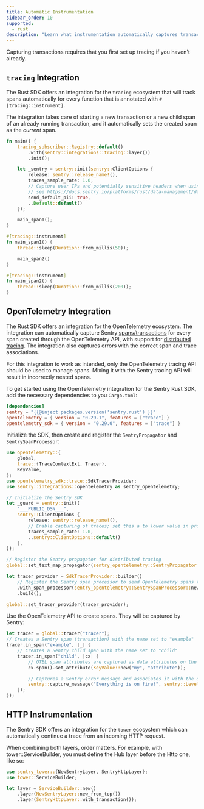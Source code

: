 ```yaml
---
title: Automatic Instrumentation
sidebar_order: 10
supported:
  - rust
description: "Learn what instrumentation automatically captures transactions."
---
```


<Alert>

Capturing transactions requires that you first <PlatformLink to="/tracing/">set up tracing</PlatformLink> if you haven't already.

</Alert>

## `tracing` Integration

The Rust SDK offers an integration for the `tracing` ecosystem that will track spans automatically for every function that is annotated with `#[tracing::instrument]`.

The integration takes care of starting a new transaction or a new child span of an already running transaction, and it automatically sets the created span as the _current_ span.

```rust
fn main() {
    tracing_subscriber::Registry::default()
        .with(sentry::integrations::tracing::layer())
        .init();

    let _sentry = sentry::init(sentry::ClientOptions {
        release: sentry::release_name!(),
        traces_sample_rate: 1.0,
        // Capture user IPs and potentially sensitive headers when using HTTP server integrations
        // see https://docs.sentry.io/platforms/rust/data-management/data-collected for more info
        send_default_pii: true,
        ..Default::default()
    });

    main_span1();
}

#[tracing::instrument]
fn main_span1() {
    thread::sleep(Duration::from_millis(50));

    main_span2()
}

#[tracing::instrument]
fn main_span2() {
    thread::sleep(Duration::from_millis(200));
}
```

## OpenTelemetry Integration

The Rust SDK offers an integration for the OpenTelemetry ecosystem.
The integration can automatically capture Sentry [spans/transactions](/concepts/key-terms/tracing/distributed-tracing/#traces-transactions-and-spans) for every span created through the OpenTelemetry API, with support for [distributed tracing](/concepts/key-terms/tracing/distributed-tracing/).
The integration also captures errors with the correct span and trace associations.

For this integration to work as intended, only the OpenTelemetry tracing API should be used to manage spans. 
Mixing it with the Sentry tracing API will result in incorrectly nested spans.

To get started using the OpenTelemetry integration for the Sentry Rust SDK, add the necessary dependencies to you `Cargo.toml`:
```toml {filename:Cargo.toml}
[dependencies]
sentry = "{{@inject packages.version('sentry.rust') }}"
opentelemetry = { version = "0.29.1", features = ["trace"] }
opentelemetry_sdk = { version = "0.29.0", features = ["trace"] }
```

Initialize the SDK, then create and register the `SentryPropagator` and `SentrySpanProcessor`:

```rust
use opentelemetry::{
    global,
    trace::{TraceContextExt, Tracer},
    KeyValue,
};
use opentelemetry_sdk::trace::SdkTracerProvider;
use sentry::integrations::opentelemetry as sentry_opentelemetry;

// Initialize the Sentry SDK
let _guard = sentry::init((
    "___PUBLIC_DSN___",
    sentry::ClientOptions {
        release: sentry::release_name!(),
        // Enable capturing of traces; set this a to lower value in production.
        traces_sample_rate: 1.0,
        ..sentry::ClientOptions::default()
    },
));

// Register the Sentry propagator for distributed tracing
global::set_text_map_propagator(sentry_opentelemetry::SentryPropagator::new());

let tracer_provider = SdkTracerProvider::builder()
    // Register the Sentry span processor to send OpenTelemetry spans to Sentry
    .with_span_processor(sentry_opentelemetry::SentrySpanProcessor::new())
    .build();

global::set_tracer_provider(tracer_provider);
```

Use the OpenTelemetry API to create spans. They will be captured by Sentry:

```rust
let tracer = global::tracer("tracer");
// Creates a Sentry span (transaction) with the name set to "example"
tracer.in_span("example", |_| {
    // Creates a Sentry child span with the name set to "child"
    tracer.in_span("child", |cx| {
        // OTEL span attributes are captured as data attributes on the Sentry span
        cx.span().set_attribute(KeyValue::new("my", "attribute"));

        // Captures a Sentry error message and associates it with the ongoing child span
        sentry::capture_message("Everything is on fire!", sentry::Level::Error);
    });
});
```

## HTTP Instrumentation

The Sentry SDK offers an integration for the `tower` ecosystem which can automatically continue a trace from an incoming HTTP request.

When combining both layers, order matters. For example, with tower::ServiceBuilder, you must define the Hub layer before the Http one, like so:

```rust
use sentry_tower::{NewSentryLayer, SentryHttpLayer};
use tower::ServiceBuilder;

let layer = ServiceBuilder::new()
    .layer(NewSentryLayer::new_from_top())
    .layer(SentryHttpLayer::with_transaction());
```
